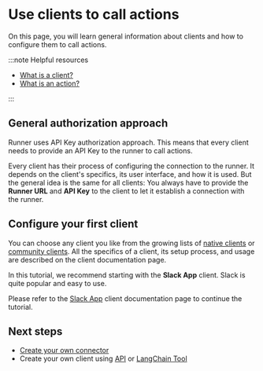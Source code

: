 # Use clients to call actions

On this page, you will learn general information about clients and how to configure them to call actions.

:::note Helpful resources

- [What is a client?](/docs/introduction/core-concepts#client)
- [What is an action?](/docs/introduction/core-concepts#action)

:::

## General authorization approach

Runner uses API Key authorization approach.
This means that every client needs to provide an API Key to the runner to call actions.

Every client has their process of configuring the connection to the runner.
It depends on the client's specifics, its user interface, and how it is used.
But the general idea is the same for all clients:
You always have to provide the **Runner URL** and **API Key** to the client to let it establish a connection with the runner.

## Configure your first client

You can choose any client you like from the growing lists of [native clients](/docs/native-clients) or [community clients](/docs/community-clients).
All the specifics of a client, its setup process, and usage are described on the client documentation page.

In this tutorial, we recommend starting with the **Slack App** client.
Slack is quite popular and easy to use.

Please refer to the [Slack App](/docs/native-clients/slack) client documentation page to continue the tutorial.

## Next steps

- [Create your own connector](/docs/guides/create-connector)
- Create your own client using [API](/docs/native-clients/api) or [LangChain Tool](/docs/native-clients/langchain)
